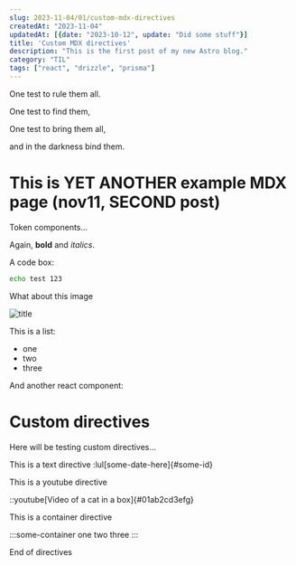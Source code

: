 ```yaml
---
slug: 2023-11-04/01/custom-mdx-directives
createdAt: "2023-11-04"
updatedAt: [{date: "2023-10-12", update: "Did some stuff"}]
title: 'Custom MDX directives'
description: "This is the first post of my new Astro blog."
category: "TIL"
tags: ["react", "drizzle", "prisma"]
---
```




One test to rule them all.

One test to find them,

One test to bring them all, 

and in the darkness bind them.

# This is YET ANOTHER example MDX page (nov11, SECOND post)
 
Token components...

Again, **bold** and _italics_.

A code box:
```bash
echo test 123
```

What about this image

![title](/src/content/posts/2023-10-10/code-herder-exported.png)

This is a list:
- one
- two
- three

And another react component:
 
<MyComponent />

# Custom directives

Here will be testing custom directives...

This is a text directive :lul[some-date-here]{#some-id}

This is a youtube directive

::youtube[Video of a cat in a box]{#01ab2cd3efg}

This is a container directive

:::some-container
one
two
three
:::

End of directives



